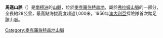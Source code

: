 '''馬遜山脈'''（{{lang-en|Masson Range}}）是[[南極洲|南極洲]]的[[山脈|山脈]]，位於[[麥克羅伯特森地|麥克羅伯特森地]]，屬於[[弗拉姆山脈|弗拉姆山脈]]的一部分，全長約28公里，最高點海拔高度超過1,000米，1956年[[澳大利亞|澳大利亞]]探險隊首次踏足該山脈。

{{coord|67|51|S|62|50|E|source:GNIS|display=title}}

{{DEFAULTSORT:Masson Range}}
[[Category:麥克羅伯特森地山脈|Category:麥克羅伯特森地山脈]]


{{MacRobertsonLand-geo-stub}}